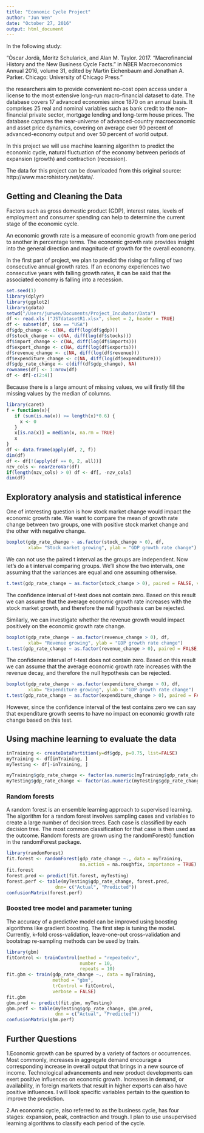 ```yaml
---
title: "Economic Cycle Project"
author: "Jun Wen"
date: "October 27, 2016"
output: html_document
---
```


In the following study:

“Òscar Jordà, Moritz Schularick, and Alan M. Taylor. 2017. “Macrofinancial History and the New Business Cycle Facts.” in NBER Macroeconomics Annual 2016, volume 31, edited by Martin Eichenbaum and Jonathan A. Parker. Chicago: University of Chicago Press."

the researchers aim to provide convenient no-cost open access under a license to the most extensive long-run macro-financial dataset to date. The database covers 17 advanced economies since 1870 on an annual basis. It comprises 25 real and nominal variables such as bank credit to the non-financial private sector, mortgage lending and long-term house prices. The database captures the near-universe of advanced-country macroeconomic and asset price dynamics, covering on average over 90 percent of advanced-economy output and over 50 percent of world output.

In this project we will use machine learning algorithm to predict the economic cycle, natural fluctuation of the economy between periods of expansion (growth) and contraction (recession).

The data for this project can be downloaded from this original source: http://www.macrohistory.net/data/.

## Getting and Cleaning the Data
Factors such as gross domestic product (GDP), interest rates, levels of employment and consumer spending can help to determine the current stage of the economic cycle. 

An economic growth rate is a measure of economic growth from one period to another in percentage terms. The economic growth rate provides insight into the general direction and magnitude of growth for the overall economy.

In the first part of project, we plan to predict the rising or falling of two consecutive annual growth rates. If an economy experiences two consecutive years with falling growth rates, it can be said that the associated economy is falling into a recession.


```r
set.seed(1)
library(dplyr)
library(ggplot2)
library(gdata)
setwd("/Users/junwen/Documents/Project_Incubator/Data")
df <- read.xls ("JSTdatasetR1.xlsx", sheet = 2, header = TRUE)
df <- subset(df, iso == "USA")
df$gdp_change <- c(NA, diff(log(df$gdp)))
df$stock_change <- c(NA, diff(log(df$stocks)))
df$import_change <- c(NA, diff(log(df$imports)))
df$export_change <- c(NA, diff(log(df$exports)))
df$revenue_change <- c(NA, diff(log(df$revenue)))
df$expenditure_change <- c(NA, diff(log(df$expenditure)))
df$gdp_rate_change <- c(diff(df$gdp_change), NA)
rownames(df) <- 1:nrow(df)
df <- df[-c(2:4)]
```

Because there is a large amount of missing values, we will firstly fill the missing values by the median of columns. 

```r
library(caret)
f = function(x){
   if (sum(is.na(x)) >= length(x)*0.6) {
     x <- 0
   }
   x[is.na(x)] = median(x, na.rm = TRUE) 
   x
}
df <- data.frame(apply(df, 2, f))
dim(df)
df <- df[!(apply(df == 0, 2, all))]
nzv_cols <- nearZeroVar(df)
if(length(nzv_cols) > 0) df <- df[, -nzv_cols]
dim(df)
```

## Exploratory analysis and statistical inference
One of interesting question is how stock market change would impact the economic growth rate. We want to compare the mean of growth rate change between two groups, one with positive stock market change and the other with negative change. 

```r
boxplot(gdp_rate_change ~ as.factor(stock_change > 0), df, 
        xlab= "Stock market growing", ylab = "GDP growth rate change")
```

We can not use the paired t interval as the groups are independent. Now let’s do a t interval comparing groups. We’ll show the two intervals, one assuming that the variances are equal and one assuming otherwise.

```r
t.test(gdp_rate_change ~ as.factor(stock_change > 0), paired = FALSE, var.equal = FALSE, data = df)
```

The confidence interval of t-test does not contain zero. Based on this result we can assume that the average economic growth rate increases with the stock market growth, and therefore the null hypothesis can be rejected.

Similarly, we can investigate whether the revenue growth would impact positively on the economic growth rate change. 

```r
boxplot(gdp_rate_change ~ as.factor(revenue_change > 0), df, 
        xlab= "Revenue growing", ylab = "GDP growth rate change")
t.test(gdp_rate_change ~ as.factor(revenue_change > 0), paired = FALSE, var.equal = FALSE, data = df)
```

The confidence interval of t-test does not contain zero. Based on this result we can assume that the average economic growth rate increases with the revenue decay, and therefore the null hypothesis can be rejected.

```r
boxplot(gdp_rate_change ~ as.factor(expenditure_change > 0), df, 
        xlab= "Expenditure growing", ylab = "GDP growth rate change")
t.test(gdp_rate_change ~ as.factor(expenditure_change > 0), paired = FALSE, var.equal = FALSE, data = df)
```

However, since the confidence interval of the test contains zero we can say that expenditure growth seems to have no
impact on economic growth rate change based on this test.

## Using machine learning to evaluate the data

```r
inTraining <- createDataPartition(y=df$gdp, p=0.75, list=FALSE)
myTraining <- df[inTraining, ]
myTesting <- df[-inTraining, ]

myTraining$gdp_rate_change <- factor(as.numeric(myTraining$gdp_rate_change > 0))
myTesting$gdp_rate_change <- factor(as.numeric(myTesting$gdp_rate_change > 0))
```

### Random forests
A random forest is an ensemble learning approach to supervised learning. The algorithm for a random forest involves sampling cases and variables to create a large number of decision trees. Each case is classified by each decision tree. The most common classification for that case is then used as the outcome. Random forests are grown using the randomForest() function in the randomForest package.

```r
library(randomForest)
fit.forest <- randomForest(gdp_rate_change ~., data = myTraining, 
                           na.action = na.roughfix, importance = TRUE)
fit.forest
forest.pred <- predict(fit.forest, myTesting)
forest.perf <- table(myTesting$gdp_rate_change, forest.pred, 
                  dnn= c("Actual", "Predicted"))
confusionMatrix(forest.perf)
```

### Boosted tree model and parameter tuning
The accuracy of a predictive model can be improved using boosting algorithms like gradient boosting. The first step is tuning the model. Currently, k-fold cross-validation, leave-one-out cross-validation and bootstrap re-sampling methods can be used by train.

```r
library(gbm)
fitControl <- trainControl(method = "repeatedcv",
                           number = 10,
                           repeats = 10)
fit.gbm <- train(gdp_rate_change ~., data = myTraining, 
                 method = "gbm", 
                 trControl = fitControl, 
                 verbose = FALSE)
fit.gbm
gbm.pred <- predict(fit.gbm, myTesting)
gbm.perf <- table(myTesting$gdp_rate_change, gbm.pred, 
                  dnn = c("Actual", "Predicted"))
confusionMatrix(gbm.perf)
```

## Further Questions

1.Economic growth can be spurred by a variety of factors or occurrences. Most commonly, increases in aggregate demand encourage a corresponding increase in overall output that brings in a new source of income. Technological advancements and new product developments can exert positive influences on economic growth. Increases in demand, or availability, in foreign markets that result in higher exports can also have positive influences. I will look specific variables pertain to the question to improve the prediction.

2.An economic cycle, also referred to as the business cycle, has four stages: expansion, peak, contraction and trough. I plan to use unsupervised learning algorithms to classify each period of the cycle. 
